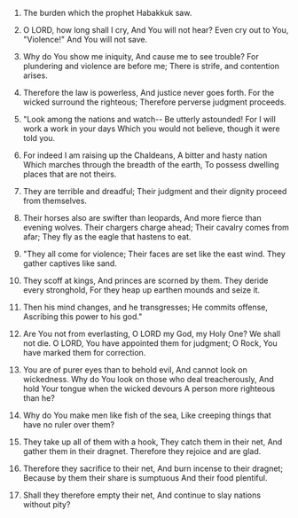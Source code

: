 
1. The burden which the prophet Habakkuk saw.

2. O LORD, how long shall I cry, And You will not hear? Even cry out to You, "Violence!" And You will not save.

3. Why do You show me iniquity, And cause me to see trouble? For plundering and violence are before me; There is strife, and contention arises.

4. Therefore the law is powerless, And justice never goes forth. For the wicked surround the righteous; Therefore perverse judgment proceeds.

5. "Look among the nations and watch-- Be utterly astounded! For I will work a work in your days Which you would not believe, though it were told you.

6. For indeed I am raising up the Chaldeans, A bitter and hasty nation Which marches through the breadth of the earth, To possess dwelling places that are not theirs.

7. They are terrible and dreadful; Their judgment and their dignity proceed from themselves.

8. Their horses also are swifter than leopards, And more fierce than evening wolves. Their chargers charge ahead; Their cavalry comes from afar; They fly as the eagle that hastens to eat.

9. "They all come for violence; Their faces are set like the east wind. They gather captives like sand.

10. They scoff at kings, And princes are scorned by them. They deride every stronghold, For they heap up earthen mounds and seize it.

11. Then his mind changes, and he transgresses; He commits offense, Ascribing this power to his god."

12. Are You not from everlasting, O LORD my God, my Holy One? We shall not die. O LORD, You have appointed them for judgment; O Rock, You have marked them for correction.

13. You are of purer eyes than to behold evil, And cannot look on wickedness. Why do You look on those who deal treacherously, And hold Your tongue when the wicked devours A person more righteous than he?

14. Why do You make men like fish of the sea, Like creeping things that have no ruler over them?

15. They take up all of them with a hook, They catch them in their net, And gather them in their dragnet. Therefore they rejoice and are glad.

16. Therefore they sacrifice to their net, And burn incense to their dragnet; Because by them their share is sumptuous And their food plentiful.

17. Shall they therefore empty their net, And continue to slay nations without pity?


